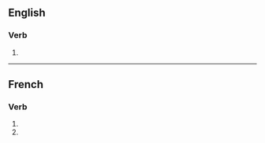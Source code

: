 {{also|immobilisés}}

==English==

===Verb===
{{head|en|verb form}}

# {{en-third-person singular of|immobilise}}

----

==French==

===Verb===
{{head|fr|verb form}}

# {{inflection of|fr|immobiliser||2|s|pres|indc}}
# {{inflection of|fr|immobiliser||2|s|pres|subj}}